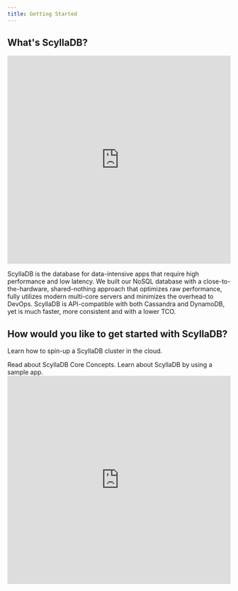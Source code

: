 ```yaml
---
title: Getting Started
---
```




## What's ScyllaDB?

<iframe
  width="100%"
  height="470px"
  src="https://www.youtube.com/embed/uJE-VIqg8cM"
  title="YouTube video player"
  frameborder="0"
  allow="accelerometer; autoplay; clipboard-write; encrypted-media; gyroscope; picture-in-picture"
  allowfullscreen
></iframe>

ScyllaDB is the database for data-intensive apps that require high performance and low latency.
We built our NoSQL database with a close-to-the-hardware, shared-nothing approach that optimizes raw performance, fully utilizes modern multi-core servers and minimizes the overhead to DevOps. ScyllaDB is API-compatible with both Cassandra and DynamoDB, yet is much faster, more consistent and with a lower TCO.

## How would you like to get started with ScyllaDB?

Learn how to spin-up a ScyllaDB cluster in the cloud.

<FlexSection justifyContent="space-between" flexWrap="wrap">
  <WideTile to="./learn/core-concepts.md" icon={learn} header="Read Docs">
    Read about ScyllaDB Core Concepts.
  </WideTile>
  <WideTile to="./quickstart.mdx" icon={build} header="Use Quickstart">
    Learn about ScyllaDB by using a sample app.
  </WideTile>
</FlexSection>

<iframe
  width="100%"
  height="470px"
  src="https://www.youtube.com/embed/bvULDI6dtpw"
  title="YouTube video player"
  frameborder="0"
  allow="accelerometer; autoplay; clipboard-write; encrypted-media; gyroscope; picture-in-picture"
  allowfullscreen
></iframe>
